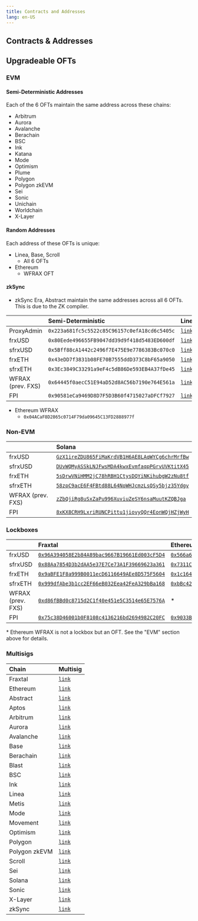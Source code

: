```yaml
---
title: Contracts and Addresses
lang: en-US
---
```


## Contracts & Addresses

## Upgradeable OFTs

### EVM

#### Semi-Deterministic Addresses

Each of the 6 OFTs maintain the same address across these chains:

- Arbitrum
- Aurora
- Avalanche
- Berachain
- BSC
- Ink
- Katana
- Mode
- Optimism
- Plume
- Polygon
- Polygon zkEVM
- Sei
- Sonic
- Unichain
- Worldchain
- X-Layer

#### Random Addresses

Each address of these OFTs is unique:

- Linea, Base, Scroll
  - All 6 OFTs
- Ethereum
  - WFRAX OFT

#### zkSync

- zkSync Era, Abstract maintain the same addresses across all 6 OFTs. This is due to the ZK compiler.

|                   | Semi-Deterministic                           | Linea                                                                                | Scroll                                                                              | Base                                                                              | zkSync                                       |
| :---------------- | :------------------------------------------- | :----------------------------------------------------------------------------------- | :--------------------------------------------------------------------------------   | :-------------------------------------------------------------------------------- | :------------------------------------------- |
| ProxyAdmin        | `0x223a681fc5c5522c85C96157c0efA18cd6c5405c` | [`link`](https://lineascan.build/address/0x3cf371c128b092b085B7732069cEAF3Fd863F270) | [`link`](https://scrollscan.com/address/0x8f1b9c1fd67136d525e14d96efb3887a33f16250) | [`link`](https://basescan.org/address/0xe5020A6d073a794B6E7f05678707dE47986Fb0b6) | `0xe59dcae52a4ffa39be99588486c84bc2dc1ba52f` |
| frxUSD            | `0x80Eede496655FB9047dd39d9f418d5483ED600df` | [`link`](https://lineascan.build/address/0xC7346783f5e645aa998B106Ef9E7f499528673D8) | [`link`](https://scrollscan.com/address/0x397f939c3b91a74c321ea7129396492ba9cdce82) | [`link`](https://basescan.org/address/0xe5020A6d073a794B6E7f05678707dE47986Fb0b6) | `0xEa77c590Bb36c43ef7139cE649cFBCFD6163170d` |
| sfrxUSD           | `0x5Bff88cA1442c2496f7E475E9e7786383Bc070c0` | [`link`](https://lineascan.build/address/0x592a48c0FB9c7f8BF1701cB0136b90DEa2A5B7B6) | [`link`](https://scrollscan.com/address/0xc6b2be25d65760b826d0c852fd35f364250619c2) | [`link`](https://basescan.org/address/0x91A3f8a8d7a881fBDfcfEcd7A2Dc92a46DCfa14e) | `0x9F87fbb47C33Cd0614E43500b9511018116F79eE` |
| frxETH            | `0x43eDD7f3831b08FE70B7555ddD373C8bF65a9050` | [`link`](https://lineascan.build/address/0xB1aFD04774c02AE84692619448B08BA79F19b1ff) | [`link`](https://scrollscan.com/address/0x0097cf8ee15800d4f80da8a6ce4df360d9449ed5) | [`link`](https://basescan.org/address/0x7eb8d1E4E2D0C8b9bEDA7a97b305cF49F3eeE8dA) | `0xc7Ab797019156b543B7a3fBF5A99ECDab9eb4440` |
| sfrxETH           | `0x3Ec3849C33291a9eF4c5dB86De593EB4A37fDe45` | [`link`](https://lineascan.build/address/0x383Eac7CcaA89684b8277cBabC25BCa8b13B7Aa2) | [`link`](https://scrollscan.com/address/0x73382eb28f35d80df8c3fe04a3eed71b1afce5de) | [`link`](https://basescan.org/address/0x192e0C7Cc9B263D93fa6d472De47bBefe1Fb12bA) | `0xFD78FD3667DeF2F1097Ed221ec503AE477155394` |
| WFRAX (prev. FXS) | `0x64445f0aecC51E94aD52d8AC56b7190e764E561a` | [`link`](https://lineascan.build/address/0x5217Ab28ECE654Aab2C68efedb6A22739df6C3D5) | [`link`](https://scrollscan.com/address/0x879ba0efe1ab0119fefa745a21585fa205b07907) | [`link`](https://basescan.org/address/0x0CEAC003B0d2479BebeC9f4b2EBAd0a803759bbf) | `0xAf01aE13Fb67AD2bb2D76f29A83961069a5F245F` |
| FPI               | `0x90581eCa9469D8D7F5D3B60f4715027aDFCf7927` | [`link`](https://lineascan.build/address/0xDaF72Aa849d3C4FAA8A9c8c99f240Cf33dA02fc4) | [`link`](https://scrollscan.com/address/0x93cDc5d29293Cb6983f059Fec6e4FFEb656b6a62) | [`link`](https://basescan.org/address/0xEEdd3A0DDDF977462A97C1F0eBb89C3fbe8D084B) | `0x580F2ee1476eDF4B1760bd68f6AaBaD57dec420E` |

- Ethereum WFRAX
  - `0x04ACaF8D2865c0714F79da09645C13FD2888977f`

### Non-EVM

|                   | Solana                                                                                                                  |
| :---------------- | :---------------------------------------------------------------------------------------------------------------------- |
| frxUSD            | [`GzX1ireZDU865FiMaKrdVB1H6AE8LAqWYCg6chrMrfBw`](https://solscan.io/token/GzX1ireZDU865FiMaKrdVB1H6AE8LAqWYCg6chrMrfBw) |
| sfrxUSD           | [`DUvWQMyASSkLNJFwsMDA4kwxEvmfaqpPGrvUVKtitX45`](https://solscan.io/token/DUvWQMyASSkLNJFwsMDA4kwxEvmfaqpPGrvUVKtitX45) |
| frxETH            | [`5sDrwVNiHMM2jC78hRBH1CtysDQYiNKihubgW2zNu8tf`](https://solscan.io/token/5sDrwVNiHMM2jC78hRBH1CtysDQYiNKihubgW2zNu8tf) |
| sfrxETH           | [`58zpC9acE6F4FBtd88L64NoWHJcmzLsQSy5bjz35Ydgv`](https://solscan.io/token/58zpC9acE6F4FBtd88L64NoWHJcmzLsQSy5bjz35Ydgv) |
| WFRAX (prev. FXS) | [`zZbQjiRg8uSxZaPu996XuviuZeSY6nsaMuutKZQBJga`](https://solscan.io/token/zZbQjiRg8uSxZaPu996XuviuZeSY6nsaMuutKZQBJga)   |
| FPI               | [`8xKX8CRH9LxriRUNCPittu1jiovyQQr4EonWQjHZjWyH`](https://solscan.io/token/8xKX8CRH9LxriRUNCPittu1jiovyQQr4EonWQjHZjWyH) |

### Lockboxes

|                   | Fraxtal                                                                                                                 | Ethereum                                                                                                                | Ethereum (legacy)                                                                                                       |
| :---------------- | :---------------------------------------------------------------------------------------------------------------------- | :---------------------------------------------------------------------------------------------------------------------- | :---------------------------------------------------------------------------------------------------------------------- |
| frxUSD            | [`0x96A394058E2b84A89bac9667B19661Ed003cF5D4`](https://fraxscan.com/address/0x96A394058E2b84A89bac9667B19661Ed003cF5D4) | [`0x566a6442A5A6e9895B9dCA97cC7879D632c6e4B0`](https://etherscan.io/address/0x566a6442A5A6e9895B9dCA97cC7879D632c6e4B0) | [`0x909DBdE1eBE906Af95660033e478D59EFe831fED`](https://etherscan.io/address/0x909DBdE1eBE906Af95660033e478D59EFe831fED) |
| sfrxUSD           | [`0x88Aa7854D3b2dAA5e37E7Ce73A1F39669623a361`](https://fraxscan.com/address/0x88Aa7854D3b2dAA5e37E7Ce73A1F39669623a361) | [`0x7311CEA93ccf5f4F7b789eE31eBA5D9B9290E126`](https://etherscan.io/address/0x7311CEA93ccf5f4F7b789eE31eBA5D9B9290E126) | [`0xe4796cCB6bB5DE2290C417Ac337F2b66CA2E770E`](https://etherscan.io/address/0xe4796cCB6bB5DE2290C417Ac337F2b66CA2E770E) |
| frxETH            | [`0x9aBFE1F8a999B0011ecD6116649AEe8D575F5604`](https://fraxscan.com/address/0x9aBFE1F8a999B0011ecD6116649AEe8D575F5604) | [`0x1c1649A38f4A3c5A0c4a24070f688C525AB7D6E6`](https://etherscan.io/address/0x1c1649A38f4A3c5A0c4a24070f688C525AB7D6E6) | [`0xF010a7c8877043681D59AD125EbF575633505942`](https://etherscan.io/address/0xF010a7c8877043681D59AD125EbF575633505942) |
| sfrxETH           | [`0x999dfAbe3b1cc2EF66eB032Eea42FeA329bBa168`](https://fraxscan.com/address/0x999dfAbe3b1cc2EF66eB032Eea42FeA329bBa168) | [`0xbBc424e58ED38dd911309611ae2d7A23014Bd960`](https://etherscan.io/address/0xbBc424e58ED38dd911309611ae2d7A23014Bd960) | [`0x1f55a02A049033E3419a8E2975cF3F572F4e6E9A`](https://etherscan.io/address/0x1f55a02A049033E3419a8E2975cF3F572F4e6E9A) |
| WFRAX (prev. FXS) | [`0xd86fBBd0c8715d2C1f40e451e5C3514e65E7576A`](https://fraxscan.com/address/0xd86fBBd0c8715d2C1f40e451e5C3514e65E7576A) | \*                                                                                                                      | [`0x23432452B720C80553458496D4D9d7C5003280d0`](https://etherscan.io/address/0x23432452B720C80553458496D4D9d7C5003280d0) |
| FPI               | [`0x75c38D46001b0F8108c4136216bd2694982C20FC`](https://fraxscan.com/address/0x75c38D46001b0F8108c4136216bd2694982C20FC) | [`0x9033BAD7aA130a2466060A2dA71fAe2219781B4b`](https://etherscan.io/address/0x9033BAD7aA130a2466060A2dA71fAe2219781B4b) | [`0x6Eca253b102D41B6B69AC815B9CC6bD47eF1979d`](https://etherscan.io/address/0x6Eca253b102D41B6B69AC815B9CC6bD47eF1979d) |

\* Ethereum WFRAX is not a lockbox but an OFT. See the "EVM" section above for details.

### Multisigs

| Chain         | Multisig                                                                                                             |
| :------------ | :------------------------------------------------------------------------------------------------------------------- |
| Fraxtal       | [`link`](https://safe.mainnet.frax.com/home?safe=fraxtal:0x5f25218ed9474b721d6a38c115107428E832fA2E)                 |
| Ethereum      | [`link`](https://app.safe.global/home?safe=eth:0xB1748C79709f4Ba2Dd82834B8c82D4a505003f27)                           |
| Abstract      | [`link`](https://abstract-safe.protofire.io/home?safe=abstract:0xcC20eAE3CdC554E96291708B362dF349CC443808)           |
| Aptos         | [`link`](https://aptos.m-safe.io/assets?msafe=0x6f9e27569fb34873f13a6868b3732b384f81c89fb525a623a969fdba155de21c)    |
| Arbitrum      | [`link`](https://app.safe.global/home?safe=arb1:0xe61D9ed1e5Dc261D1e90a99304fADCef2c76FD10)                          |
| Aurora        | [`link`](https://app.safe.global/home?safe=aurora:0x73F365d34b81E731825a094c2E722A08574335cd)                        |
| Avalanche     | [`link`](https://app.safe.global/home?safe=avax:0xc036Caff65c1A31eAa53e60F6E17f1E6689937AA)                          |
| Base          | [`link`](https://app.safe.global/home?safe=base:0xCBfd4Ef00a8cf91Fd1e1Fe97dC05910772c15E53)                          |
| Berachain     | [`link`](https://safe.berachain.com/home?safe=berachain:0x436b303dAf4b95e94ad86cA3821d5E50eB0De3aA)                  |
| Blast         | [`link`](https://blast-safe.io/home?safe=blast:0x33A133020b2C2CD41a24F74033B11EC2fC0bF97a)                           |
| BSC           | [`link`](https://app.safe.global/home?safe=bnb:0x8811Da0385cCf1848B21475A42eA4D07Fc5d964a)                           |
| Ink           | [`link`](https://app.safe.global/home?safe=ink:0x91eBC17cD330DD694225133455583FBCA54b8eC8)                           |
| Linea         | [`link`](https://safe.linea.build/home?safe=linea:0x0E5a5284820E350ffce7fe7ba3364FaC1C53eaFD)                        |
| Metis         | [`link`](https://metissafe.tech/home?safe=metis-andromeda:0xF4A4F32732F9B2fB84Ee28c58616946F3bF80F7d)                |
| Mode          | [`link`](https://safe.optimism.io/home?safe=mode:0x6336CFA6eDBeC2A459d869031DB77fC2770Eaa66)                         |
| Movement      | [`link`](https://movement.m-safe.io/assets?msafe=0xda80fe6404a059e99569ba06f8d87814b3a9521c8d6c78ac5ed4ca75ad867ab3) |
| Optimism      | [`link`](https://app.safe.global/home?safe=oeth:0x0dF840dCbf1229262A4125C1fc559bd338eC9491)                          |
| Polygon       | [`link`](https://app.safe.global/home?safe=matic:0xDCB5A4b6Ee39447D700F4FA3303B1d1c25Ea9cA7)                         |
| Polygon zkEVM | [`link`](https://app.safe.global/home?safe=zkevm:0x57445fD8d544e5D313e4f715220103b091814df4)                         |
| Scroll        | [`link`](https://app.safe.global/home?safe=scr:0x73F365d34b81E731825a094c2E722A08574335cd)                           |
| Sei           | [`link`](https://sei-safe.protofire.io/home?safe=sei:0x0357D02fc95320b990322d3ff69204c3D251171b)                     |
| Solana        | [`link`](https://app.squads.so/squads/FSRTW4KPGifKL8yKcZ8mfoR9mKtAjwZiTHbHwgix8AQo/home)                             |
| Sonic         | [`link`](https://app.safe.global/home?safe=sonic:0x457aEa9180b60a7076a9cf4E2485F266c9E47657)                         |
| X-Layer       | [`link`](https://app.safe.global/home?safe=xlayer:0xe7Cc52f0C86f4FAB6630f1E26167B487fbF66a61)                        |
| zkSync        | [`link`](https://app.safe.global/home?safe=zksync:0xd492dF0ce7905D7d91aE48F5e893AcAa38221486)                        |
